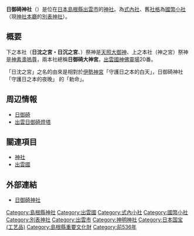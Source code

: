 {{日本神社
| name = 日御碕神社
| img = File:Hinomisaki-jinja romon2.jpg
| img_capt = 樓門
| image_width = 250px
| nihongo = 日御碕神社
| hiragana = ひのみさきじんじゃ
| romaji = Hinomisaki Jinja
| location = [[島根縣|島根縣]][[出雲市|出雲市]]大社町日御碕455
| god = [[天照大御神|天照大御神]]<br />[[素戔嗚尊|神素盞嗚尊]]
| type = [[式內社|式內社]]（小）・[[國幣小社|國幣小社]]・[[別表神社|別表神社]]
| struct = [[權現造|權現造]]
| open_year = [[安寧天皇|安寧天皇]]13年（紀元前536年）
| cere_date = 8月7日
|}}

'''日御碕神社'''（{{lang|ja|ひのみさきじんじゃ}}）是位在[[日本|日本]][[島根縣|島根縣]][[出雲市|出雲市]]的[[神社|神社]]。為[[式內社|式內社]]、舊[[社格|社格]]為[[國幣小社|國幣小社]]（現[[神社本廳|神社本廳]]的[[別表神社|別表神社]]）。

== 概要 ==
下之本社（'''日沈之宮・日沉之宮'''、{{lang|ja|ひしずみのみや}}）祭神是[[天照大御神|天照大御神]]、上之本社（神之宮）祭神是[[素戔嗚尊|神素盞嗚尊]]，兩本社總稱'''日御碕大神宮'''。[[出雲國神佛靈場|出雲國神佛靈場]]20番。

「日沈之宮」之名的由來是相對於[[伊勢神宮|伊勢神宮]]「守護日之本的白天」，日御碕神社「守護日之本的夜晚」 的「勅命」。

== 周辺情報 ==
*[[日御碕|日御碕]]
*[[出雲日御碕燈塔|出雲日御碕燈塔]]

== 關連項目 ==
*[[神社|神社]]
*[[出雲國|出雲國]]

== 外部連結 ==
{{Commonscat|Hinomisaki Shrine}}
* [http://www.izumo-kankou.gr.jp/678 日御碕神社] {{Wayback|url=http://www.izumo-kankou.gr.jp/678 |date=20210106063248 }}

{{近代社格制度}}

[[Category:島根縣神社|Category:島根縣神社]]
[[Category:出雲國|Category:出雲國]]
[[Category:式內小社|Category:式內小社]]
[[Category:國幣小社|Category:國幣小社]]
[[Category:別表神社|Category:別表神社]]
[[Category:出雲市|Category:出雲市]]
[[Category:神明神社|Category:神明神社]]
[[Category:日本国宝_(工艺品)|Category:日本国宝 (工艺品)]]
[[Category:島根縣重要文化財|Category:島根縣重要文化財]]
[[Category:前536年|Category:前536年]]